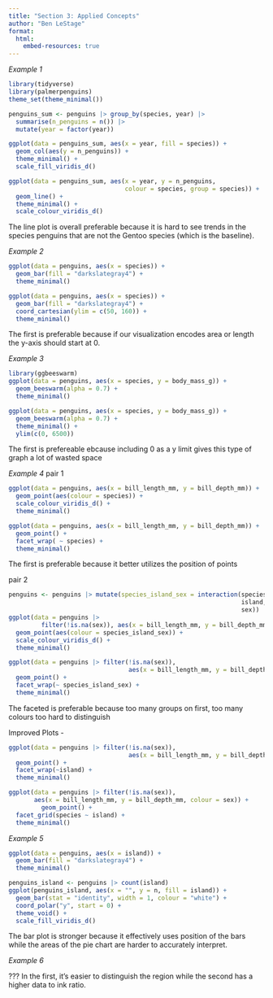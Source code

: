 ```yaml
---
title: "Section 3: Applied Concepts"
author: "Ben LeStage"
format: 
  html:
    embed-resources: true
---
```


_Example 1_
```r
library(tidyverse)
library(palmerpenguins)
theme_set(theme_minimal())

penguins_sum <- penguins |> group_by(species, year) |>
  summarise(n_penguins = n()) |>
  mutate(year = factor(year))

ggplot(data = penguins_sum, aes(x = year, fill = species)) +
  geom_col(aes(y = n_penguins)) +
  theme_minimal() +
  scale_fill_viridis_d()
```

```r

ggplot(data = penguins_sum, aes(x = year, y = n_penguins,
                                colour = species, group = species)) +
  geom_line() +
  theme_minimal() +
  scale_colour_viridis_d()
```

The line plot is overall preferable because it is hard to see trends in the species penguins that are not the Gentoo species (which is the baseline).


_Example 2_
```r
ggplot(data = penguins, aes(x = species)) +
  geom_bar(fill = "darkslategray4") +
  theme_minimal()
```

```r
ggplot(data = penguins, aes(x = species)) +
  geom_bar(fill = "darkslategray4") +
  coord_cartesian(ylim = c(50, 160)) +
  theme_minimal()
```

The first is preferable because if our visualization encodes area or length the y-axis should start at 0.


_Example 3_
```r
library(ggbeeswarm)
ggplot(data = penguins, aes(x = species, y = body_mass_g)) +
  geom_beeswarm(alpha = 0.7) +
  theme_minimal()
```

```r
ggplot(data = penguins, aes(x = species, y = body_mass_g)) +
  geom_beeswarm(alpha = 0.7) +
  theme_minimal() +
  ylim(c(0, 6500))
```

The first is prefereable ebcause including 0 as a y limit gives this type of graph a lot of wasted space

_Example 4_
pair 1
```r
ggplot(data = penguins, aes(x = bill_length_mm, y = bill_depth_mm)) +
  geom_point(aes(colour = species)) +
  scale_colour_viridis_d() +
  theme_minimal()
```

```r
ggplot(data = penguins, aes(x = bill_length_mm, y = bill_depth_mm)) +
  geom_point() +
  facet_wrap( ~ species) +
  theme_minimal() 
```


The first is preferable because it better utilizes the position of points


pair 2
```r
penguins <- penguins |> mutate(species_island_sex = interaction(species, 
                                                                island,
                                                                sex))
ggplot(data = penguins |>
         filter(!is.na(sex)), aes(x = bill_length_mm, y = bill_depth_mm)) +
  geom_point(aes(colour = species_island_sex)) +
  scale_colour_viridis_d() +
  theme_minimal()
```

```r
ggplot(data = penguins |> filter(!is.na(sex)), 
                                 aes(x = bill_length_mm, y = bill_depth_mm)) +
  geom_point() +
  facet_wrap(~ species_island_sex) +
  theme_minimal()
```

The faceted is preferable because too many groups on first, too many colours too hard to distinguish

Improved Plots - 

```r
ggplot(data = penguins |> filter(!is.na(sex)), 
                                 aes(x = bill_length_mm, y = bill_depth_mm, colour = sex, shape = species)) +
  geom_point() +
  facet_wrap(~island) +
  theme_minimal()
```

```r

ggplot(data = penguins |> filter(!is.na(sex)),
       aes(x = bill_length_mm, y = bill_depth_mm, colour = sex)) +
         geom_point() + 
  facet_grid(species ~ island) + 
  theme_minimal()
```


_Example 5_
```r
ggplot(data = penguins, aes(x = island)) +
  geom_bar(fill = "darkslategray4") +
  theme_minimal()
```

```r
penguins_island <- penguins |> count(island)
ggplot(penguins_island, aes(x = "", y = n, fill = island)) +
  geom_bar(stat = "identity", width = 1, colour = "white") +
  coord_polar("y", start = 0) +
  theme_void() +
  scale_fill_viridis_d()
```

The bar plot is stronger because it effectively uses position of the bars while the areas of the pie chart are harder to accurately interpret.


_Example 6_

??? In the first, it's easier to distinguish the region while the second has a higher data to ink ratio.














